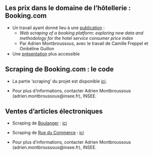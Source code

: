 ## Les prix dans le domaine de l'hôtellerie : Booking.com

- Un travail ayant donné lieu à une [publication](https://www.ottawagroup.org/Ottawa/ottawagroup.nsf/4a256353001af3ed4b2562bb00121564/90eefd961765454eca25886a00042203/$FILE/Web%20scraping%20of%20booking.com_Paper.pdf) :
    - *Web scraping of a booking platform: exploring new data and methodology for the hotel service consumer price index*
    - Par Adrien Montbroussous, avec le travail de Camille Freppel et Ombéline Guillon

- Une [présentation](http://www.jms-insee.fr/2022/S14_1_PPT_MONTBROUSSOUS_JMS2022.pdf) plus accessible


## Scraping de Booking.com : le code

- La partie 'scraping' du projet est disponible [ici](https://git.lab.sspcloud.fr/methodo-ipc/webscraping-hotel).

- Pour plus d'informations, contacter Adrien Montbroussous (adrien.montbroussous@insee.fr), INSEE.


## Ventes d'articles électroniques

- Scraping de [Boulanger](https://www.boulanger.com/) : [ici](https://git.lab.sspcloud.fr/methodo-ipc/webscraping-biens-electroniques/-/tree/master/boulanger)

- Scraping de [Rue du Commerce](https://www.rueducommerce.fr/) : [ici](https://git.lab.sspcloud.fr/methodo-ipc/webscraping-biens-electroniques/-/tree/master/rue-du-commerce)

- Pour plus d'informations, contacter Adrien Montbroussous (adrien.montbroussous@insee.fr), INSEE.


